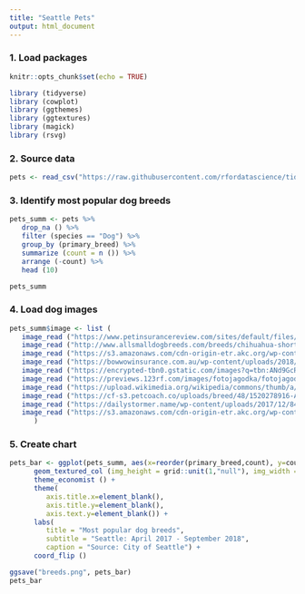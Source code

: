 ```yaml
---
title: "Seattle Pets"
output: html_document
---
```


### 1. Load packages
```r
knitr::opts_chunk$set(echo = TRUE)

library (tidyverse)
library (cowplot)
library (ggthemes)
library (ggtextures)
library (magick)
library (rsvg)

```

### 2. Source data
```r
pets <- read_csv("https://raw.githubusercontent.com/rfordatascience/tidytuesday/master/data/2019/2019-03-26/seattle_pets.csv")

```

### 3. Identify most popular dog breeds
```r

pets_summ <- pets %>%
   drop_na () %>%
   filter (species == "Dog") %>%
   group_by (primary_breed) %>%
   summarize (count = n ()) %>%
   arrange (-count) %>%
   head (10)

pets_summ

```

### 4. Load dog images
```r

pets_summ$image <- list (
   image_read ("https://www.petinsurancereview.com/sites/default/files/inline-images/Labrador%20Retriever%202.jpg"),
   image_read ("http://www.allsmalldogbreeds.com/breeds/chihuahua-short-coat.jpg"),
   image_read ("https://s3.amazonaws.com/cdn-origin-etr.akc.org/wp-content/uploads/2017/11/12133017/Golden-Care.jpg"),
   image_read ("https://bowwowinsurance.com.au/wp-content/uploads/2018/10/australian-aussie-terrier-700x700.jpg"),
   image_read ("https://encrypted-tbn0.gstatic.com/images?q=tbn:ANd9GcRjJqstuFnEQYpXeNbb3Sqv6l5EHxE1TWrEkFwnsW8zMwiIEiwn"),
   image_read ("https://previews.123rf.com/images/fotojagodka/fotojagodka1311/fotojagodka131100256/23734288-miniature-poodle-puppy-sits-on-a-white-background.jpg"),
   image_read ("https://upload.wikimedia.org/wikipedia/commons/thumb/a/a9/Female_German_Shepherd.jpg/330px-Female_German_Shepherd.jpg"),
   image_read ("https://cf-s3.petcoach.co/uploads/breed/48/1520278916-Aussie2.jpg"),
   image_read ("https://dailystormer.name/wp-content/uploads/2017/12/840dfdd1804b7291c59af3ae134660d8-bully-pitbull-pitbull-terrier.jpg"),
   image_read ("https://s3.amazonaws.com/cdn-origin-etr.akc.org/wp-content/uploads/2017/11/12212849/Australian-Cattle-Dog-History-06.jpg")
      )

``` 

### 5. Create chart 
```r

pets_bar <- ggplot(pets_summ, aes(x=reorder(primary_breed,count), y=count, image = image)) +
      geom_textured_col (img_height = grid::unit(1,"null"), img_width = grid::unit(0.6,"cm"), ncol = 1, nrow = 1, hjust = 0, vjust = 0.5, fill = "light blue") + 
      theme_economist () +
      theme(
         axis.title.x=element_blank(),
         axis.title.y=element_blank(),
         axis.text.y=element_blank()) +
      labs(
         title = "Most popular dog breeds",
         subtitle = "Seattle: April 2017 - September 2018",
         caption = "Source: City of Seattle") +
      coord_flip ()

ggsave("breeds.png", pets_bar)
pets_bar  

```




